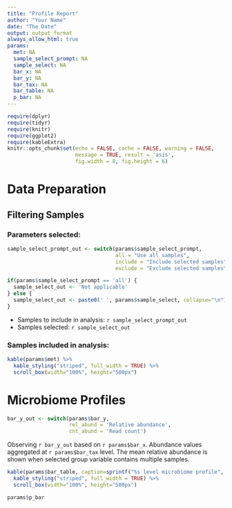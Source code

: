 ```yaml
---
title: "Profile Report"
author: "Your Name"
date: "The Date"
output: output_format
always_allow_html: true
params:
  met: NA
  sample_select_prompt: NA
  sample_select: NA
  bar_x: NA
  bar_y: NA
  bar_tax: NA
  bar_table: NA
  p_bar: NA
---
```



```r
require(dplyr)
require(tidyr)
require(knitr)
require(ggplot2)
require(kableExtra)
knitr::opts_chunk$set(echo = FALSE, cache = FALSE, warning = FALSE, 
                      message = TRUE, result = 'asis', 
                      fig.width = 8, fig.height = 6)
```


# Data Preparation
## Filtering Samples
### Parameters selected:
```r
sample_select_prompt_out <- switch(params$sample_select_prompt, 
                                   all = "Use all samples",
                                   include = "Include selected samples",
                                   exclude = "Exclude selected samples")

if(params$sample_select_prompt == 'all') {
  sample_select_out <- 'Not applicable'
} else {
  sample_select_out <- paste0(' ', params$sample_select, collapse="\n")
}
```

* Samples to include in analysis: `r sample_select_prompt_out`
* Samples selected: `r sample_select_out`

### Samples included in analysis:
```r
kable(params$met) %>%
  kable_styling("striped", full_width = TRUE) %>% 
  scroll_box(width="100%", height="500px")
```

# Microbiome Profiles

```r
bar_y_out <- switch(params$bar_y,
                    rel_abund = 'Relative abundance',
                    cnt_abund = 'Read count')
```

Observing `r bar_y_out` based on `r params$bar_x`. 
Abundance values aggregated at `r params$bar_tax` level. The mean relative abundance is shown when selected group variable contains multiple samples.

```r
kable(params$bar_table, caption=sprintf("%s level microbiome profile", params$bar_tax)) %>%
  kable_styling("striped", full_width = TRUE) %>% 
  scroll_box(width="100%", height="500px")
```

```r
params$p_bar
```
